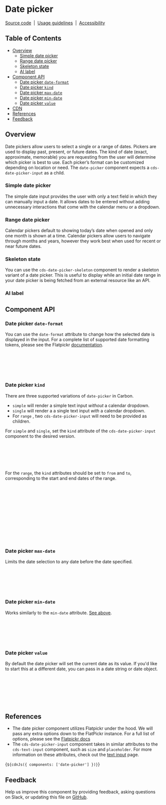
<Meta of={DatePickerStories} />

# Date picker

[Source code](https://github.com/carbon-design-system/carbon/tree/main/packages/web-components/src/components/date-picker)
&nbsp;|&nbsp;
[Usage guidelines](https://www.carbondesignsystem.com/components/date-picker/usage)
&nbsp;|&nbsp;
[Accessibility](https://www.carbondesignsystem.com/components/date-picker/accessibility)

## Table of Contents

- [Overview](#overview)
  - [Simple date picker](#simple-datepicker)
  - [Range date picker](#range-datepicker)
  - [Skeleton state](#skeleton-state)
  - [AI label](#ai-label)
- [Component API](#component-api)
  - [Date picker `date-format`](#date-picker-date-format)
  - [Date picker `kind`](#date-picker-kind)
  - [Date picker `max-date`](#date-picker-max-date)
  - [Date picker `min-date`](#date-picker-min-date)
  - [Date picker `value`](#date-picker-value)
- [CDN](#cdn)
- [References](#references)
- [Feedback](#feedback)

## Overview

Date pickers allow users to select a single or a range of dates. Pickers are
used to display past, present, or future dates. The kind of date (exact,
approximate, memorable) you are requesting from the user will determine which
picker is best to use. Each picker’s format can be customized depending on
location or need. The `date-picker` component expects a `cds-date-picker-input`
as a child.

<Canvas of={DatePickerStories.SingleWithCalendar} />

### Simple date picker

The simple date input provides the user with only a text field in which they can
manually input a date. It allows dates to be entered without adding unnecessary
interactions that come with the calendar menu or a dropdown.

<Canvas of={DatePickerStories.Simple} />

### Range date picker

Calendar pickers default to showing today’s date when opened and only one month
is shown at a time. Calendar pickers allow users to navigate through months and
years, however they work best when used for recent or near future dates.

<Canvas of={DatePickerStories.SingleWithCalendar} />
<Canvas of={DatePickerStories.RangeWithCalendar} />

### Skeleton state

You can use the `cds-date-picker-skeleton` component to render a skeleton
variant of a date picker. This is useful to display while an initial date range
in your date picker is being fetched from an external resource like an API.

<Canvas of={DatePickerStories.Skeleton} />

### AI label

<Canvas of={DatePickerStories.WithAILabel} />

## Component API

<ArgTypes of="cds-date-picker" />

<ArgTypes of="cds-date-picker-input" />

### Date picker `date-format`

You can use the `date-format` attribute to change how the selected date is
displayed in the input. For a complete list of supported date formatting tokens,
please see the Flatpickr
[documentation](https://flatpickr.js.org/formatting/#date-formatting-tokens).

<cds-date-picker date-format="Y-m-d">
  <cds-date-picker-input
    kind="single"
    label-text="Date format example"
    placeholder="yyyy/mm/dd"></cds-date-picker-input>
</cds-date-picker>

```html
<cds-date-picker date-format="Y-m-d">
  <cds-date-picker-input
    kind="single"
    placeholder="yyyy/mm/dd"></cds-date-picker-input>
</cds-date-picker>
```

### Date picker `kind`

There are three supported variations of `date-picker` in Carbon.

- `simple` will render a simple text input _without_ a calendar dropdown.
- `single` will render a a single text input _with_ a calendar dropdown.
- For `range` , two `cds-date-picker-input` will need to be provided as
  children.

For `simple` and `single`, set the `kind` attribute of the
`cds-date-picker-input` component to the desired version.

```html
<cds-date-picker>
  <cds-date-picker-input
    kind="single"
    placeholder="mm/dd/yyyy"></cds-date-picker-input>
</cds-date-picker>
```

For the `range`, the `kind` attributes should be set to `from` and `to`,
corresponding to the start and end dates of the range.

```html
<cds-date-picker>
  <cds-date-picker-input
    kind="from"
    label-text="Start date"
    placeholder="mm/dd/yyyy">
  </cds-date-picker-input>
  <cds-date-picker-input
    kind="to"
    label-text="End date"
    placeholder="mm/dd/yyyy">
  </cds-date-picker-input>
</cds-date-picker>
```

### Date picker `max-date`

Limits the date selection to any date before the date specified.

<cds-date-picker max-date="09/15/2020">
  <cds-date-picker-input
    kind="single"
    label-text="max-date example"
    placeholder="mm/dd/yyyy"></cds-date-picker-input>
</cds-date-picker>

```html
<cds-date-picker max-date="09/15/2020">
  <cds-date-picker-input
    kind="single"
    placeholder="mm/dd/yyyy"></cds-date-picker-input>
</cds-date-picker>
```

### Date picker `min-date`

Works similarly to the `min-date` attribute. [See above](#date-picker-max-date).

<cds-date-picker min-date="09/15/2025">
  <cds-date-picker-input
    kind="single"
    label-text="min-date example"
    placeholder="mm/dd/yyyy"></cds-date-picker-input>
</cds-date-picker>

```html
<cds-date-picker min-date="09/15/2025">
  <cds-date-picker-input
    kind="single"
    placeholder="mm/dd/yyyy"></cds-date-picker-input>
</cds-date-picker>
```

### Date picker `value`

By default the date picker will set the current date as its value. If you'd like
to start this at a different date, you can pass in a date string or date object.

<cds-date-picker>
  <cds-date-picker-input
    kind="single"
    label-text="Value as a date example"
    placeholder="mm/dd/yyyy"
    value="04/17/2025"></cds-date-picker-input>
</cds-date-picker>

```html
<cds-date-picker>
  <cds-date-picker-input
    kind="single"
    placeholder="mm/dd/yyyy"
    value="04/17/2025"></cds-date-picker-input>
</cds-date-picker>
```

## References

- The date picker component utilizes Flatpickr under the hood. We will pass any
  extra options down to the FlatPickr instance. For a full list of options,
  please see the [Flatpickr docs](https://flatpickr.js.org/options/)
- The `cds-date-picker-input` component takes in similar attributes to the
  `cds-text-input` component, such as `size` and `placeholder`. For more
  information on these attributes, check out the
  [text input](../?path=/docs/components-text-input--overview) page.

<Markdown>{`${cdnJs({ components: ['date-picker'] })}`}</Markdown>

## Feedback

Help us improve this component by providing feedback, asking questions on Slack,
or updating this file on
[GitHub](https://github.com/carbon-design-system/carbon/edit/main/packages/web-components/src/components/date-picker/date-picker.mdx).
